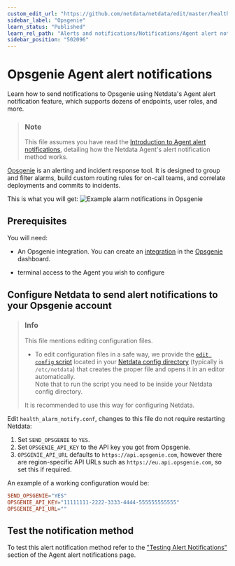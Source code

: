 ```yaml
---
custom_edit_url: "https://github.com/netdata/netdata/edit/master/health/notifications/opsgenie/README.md"
sidebar_label: "Opsgenie"
learn_status: "Published"
learn_rel_path: "Alerts and notifications/Notifications/Agent alert notifications"
sidebar_position: "502096"
---
```

# Opsgenie Agent alert notifications

Learn how to send notifications to Opsgenie using Netdata's Agent alert notification feature, which supports dozens of endpoints, user roles, and more.

> ### Note
>
> This file assumes you have read the [Introduction to Agent alert notifications](/docs/alerts-and-notifications/notifications/agent-alert-notifications), detailing how the Netdata Agent's alert notification method works.

[Opsgenie](https://www.atlassian.com/software/opsgenie) is an alerting and incident response tool.
It is designed to group and filter alarms, build custom routing rules for on-call teams, and correlate deployments and commits to incidents.

This is what you will get:
![Example alarm notifications in
Opsgenie](https://user-images.githubusercontent.com/49162938/92184518-f725f900-ee40-11ea-9afa-e7c639c72206.png)

## Prerequisites

You will need:

- An Opsgenie integration. You can create an [integration](https://docs.opsgenie.com/docs/api-integration) in the [Opsgenie](https://www.atlassian.com/software/opsgenie) dashboard.

- terminal access to the Agent you wish to configure

## Configure Netdata to send alert notifications to your Opsgenie account

> ### Info
>
> This file mentions editing configuration files.  
>
> - To edit configuration files in a safe way, we provide the [`edit config` script](/docs/getting-started/manage-and-configure/configuration#use-edit-config-to-edit-configuration-files) located in your [Netdata config directory](/docs/getting-started/manage-and-configure/configuration#the-netdata-config-directory) (typically is `/etc/netdata`) that creates the proper file and opens it in an editor automatically.  
> Note that to run the script you need to be inside your Netdata config directory.
>
> It is recommended to use this way for configuring Netdata.

Edit `health_alarm_notify.conf`, changes to this file do not require restarting Netdata:

1. Set `SEND_OPSGENIE` to `YES`.
2. Set `OPSGENIE_API_KEY` to the API key you got from Opsgenie.
3. `OPSGENIE_API_URL` defaults to `https://api.opsgenie.com`, however there are region-specific API URLs such as `https://eu.api.opsgenie.com`, so set this if required.

An example of a working configuration would be:

```conf
SEND_OPSGENIE="YES"
OPSGENIE_API_KEY="11111111-2222-3333-4444-555555555555"
OPSGENIE_API_URL=""
```

## Test the notification method

To test this alert notification method refer to the ["Testing Alert Notifications"](/docs/alerts-and-notifications/notifications/agent-alert-notifications#testing-alert-notifications) section of the Agent alert notifications page.
